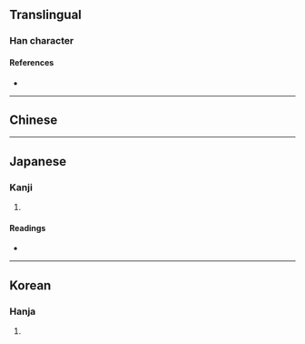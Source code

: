 {{also|嘯|啸}}
{{character info}}
==Translingual==
{{Han simplified forms|嘯|嘨|啸|ex=y}}

===Han character===
{{Han char|rn=30|rad=口|as=12|sn=15|four=|canj=RLLL|ids=⿰口粛}}

====References====
* {{Han ref|kx=0206.201|hdz=10694.110|uh=5628|ud=22056}}

----

==Chinese==
{{zh-see|嘯|sgs}}

----

==Japanese==

===Kanji===
{{ja-kanji|grade=|rs=口12}}

# {{rfdef|ja|sort=口12}}

====Readings====
* {{ja-readings|on=[[しょう]] (shō), [[しつ]] (shitsu), [[しゅう]] (shū)|kun=[[うそぶく]] (usobuku), [[もぐぶく]] (mogubuku)}}

----

==Korean==

===Hanja===
{{ko-hanja|hangeul=소|rv=so|mr=so}}

# {{rfdef|ko|sort=口12}}